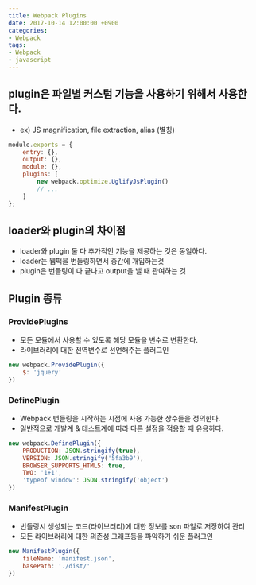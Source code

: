 ```yaml
---
title: Webpack Plugins
date: 2017-10-14 12:00:00 +0900
categories:
- Webpack
tags:
- Webpack
- javascript
---
```


## plugin은 파일별 커스텀 기능을 사용하기 위해서 사용한다.
* ex) JS magnification, file extraction, alias (별칭)

```js
module.exports = {
    entry: {},
    output: {},
    module: {},
    plugins: [
        new webpack.optimize.UglifyJsPlugin()
        // ...
    ]
};
```

## loader와 plugin의 차이점
* loader와 plugin 둘 다 추가적인 기능을 제공하는 것은 동일하다.
* loader는 웹팩을 번들링하면서 중간에 개입하는것
* plugin은 번들링이 다 끝나고 output을 낼 때 관여하는 것

## Plugin 종류
### ProvidePlugins
* 모든 모듈에서 사용할 수 있도록 해당 모듈을 변수로 변환한다.
* 라이브러리에 대한 전역변수로 선언해주는 플러그인

```js
new webpack.ProvidePlugin({
    $: 'jquery'
})
```

### DefinePlugin
* Webpack 번들링을 시작하는 시점에 사용 가능한 상수들을 정의한다.
* 일반적으로 개발계 & 테스트계에 따라 다른 설정을 적용할 때 유용하다.

```js
new webpack.DefinePlugin({
    PRODUCTION: JSON.stringify(true),
    VERSION: JSON.stringify('5fa3b9'),
    BROWSER_SUPPORTS_HTML5: true,
    TWO: '1+1',
    'typeof window': JSON.stringify('object')
})
```

### ManifestPlugin
* 번들링시 생성되는 코드(라이브러리)에 대한 정보를 son 파일로 저장하여 관리
* 모든 라이브러리에 대한 의존성 그래프등을 파악하기 쉬운 플러그인

```js
new ManifestPlugin({
    fileName: 'manifest.json',
    basePath: './dist/'
})
```